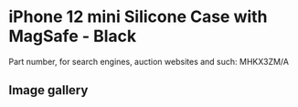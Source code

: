 # iPhone 12 mini Silicone Case with MagSafe - Black

Part number, for search engines, auction websites and such: MHKX3ZM/A

## Image gallery

<div style={{ width: "768px" }}>
  <GalleryComponent
    images={[
      {
        original: "/everysource/MHKX3",
        thumbnail: "/everypreview/MHKX3",
      },
      {
        original: "/everysource/MHKX3_AV1",
        thumbnail: "/everypreview/MHKX3_AV1",
      },
      {
        original: "/everysource/MHKX3_AV2",
        thumbnail: "/everypreview/MHKX3_AV2",
      },
      {
        original: "/everysource/MHKX3_AV3",
        thumbnail: "/everypreview/MHKX3_AV3",
      },
      {
        original: "/everysource/MHKX3_AV4",
        thumbnail: "/everypreview/MHKX3_AV4",
      },
      {
        original: "/everysource/MHKX3_AV5",
        thumbnail: "/everypreview/MHKX3_AV5",
      }
    ]}
  />
</div>